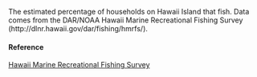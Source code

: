 The estimated percentage of households on Hawaii Island that fish. Data comes from the DAR/NOAA Hawaii Marine Recreational Fishing Survey (http://dlnr.hawaii.gov/dar/fishing/hmrfs/).

#### Reference

[Hawaii Marine Recreational Fishing Survey](http://dlnr.hawaii.gov/dar/fishing/hmrfs/)